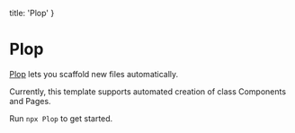  title: 'Plop'
}

# Plop

[Plop](https://plopjs.com/) lets you scaffold new files automatically.

Currently, this template supports automated creation of class Components and Pages.

Run `npx Plop` to get started.
